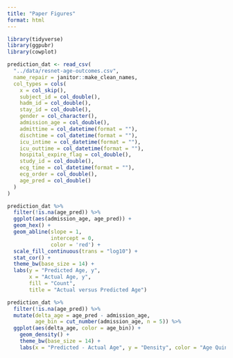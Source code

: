 ```yaml
---
title: "Paper Figures"
format: html
---
```


```r
library(tidyverse)
library(ggpubr)
library(cowplot)
```

```r
prediction_dat <- read_csv(
  "../data/resnet-age-outcomes.csv",
  name_repair = janitor::make_clean_names,
  col_types = cols(
    x = col_skip(),
    subject_id = col_double(),
    hadm_id = col_double(),
    stay_id = col_double(),
    gender = col_character(),
    admission_age = col_double(),
    admittime = col_datetime(format = ""),
    dischtime = col_datetime(format = ""),
    icu_intime = col_datetime(format = ""),
    icu_outtime = col_datetime(format = ""),
    hospital_expire_flag = col_double(),
    study_id = col_double(),
    ecg_time = col_datetime(format = ""),
    ecg_order = col_double(),
    age_pred = col_double()
  )
)
```

```r
prediction_dat %>%
  filter(!is.na(age_pred)) %>%
  ggplot(aes(admission_age, age_pred)) +
  geom_hex() +
  geom_abline(slope = 1,
              intercept = 0,
              color = 'red') +
  scale_fill_continuous(trans = "log10") +
  stat_cor() + 
  theme_bw(base_size = 14) +
  labs(y = "Predicted Age, y",
       x = "Actual Age, y",
       fill = "Count",
       title = "Actual versus Predicted Age")
```

```r
prediction_dat %>%
  filter(!is.na(age_pred)) %>%
  mutate(delta_age = age_pred - admission_age,
         age_bin = cut_number(admission_age, n = 5)) %>%
  ggplot(aes(delta_age, color = age_bin)) +
    geom_density() +
    theme_bw(base_size = 14) +
    labs(x = "Predicted - Actual Age", y = "Density", color = "Age Quintile")
```

